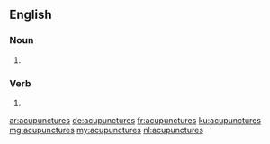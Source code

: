 ==English==

===Noun===
{{head|en|plural}}

# {{plural of|acupuncture|lang=en}}

===Verb===
{{head|en}}

# {{en-third-person singular of|acupuncture}}

[[ar:acupunctures]]
[[de:acupunctures]]
[[fr:acupunctures]]
[[ku:acupunctures]]
[[mg:acupunctures]]
[[my:acupunctures]]
[[nl:acupunctures]]